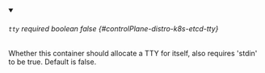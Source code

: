 
<details className="config-field" data-expandable="false" open>
<summary>

###### `tty` <span className="config-field-required" data-required="false">required</span> <span className="config-field-type">boolean</span> <span className="config-field-default">false</span> <span className="config-field-enum"></span> {#controlPlane-distro-k8s-etcd-tty}

Whether this container should allocate a TTY for itself, also requires 'stdin' to be true.
Default is false.

</summary>



</details>
